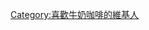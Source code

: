 {{Userbox
  |id = 牛奶咖啡
  |id-s =13
  |id-c = brown
  |info = 这个用户超级喜欢[[牛奶咖啡_(乐队)|牛奶咖啡]]。
  |id-fc=#FFFF99
  |info-s=10
  |info-c=pink
  |info-fc=black
}}


[[Category:喜歡牛奶咖啡的維基人]]